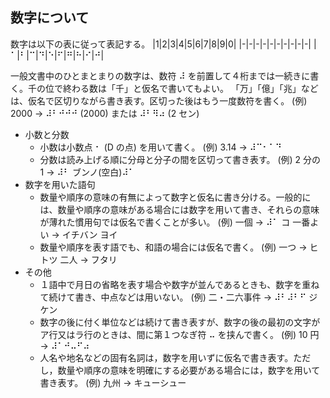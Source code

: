 
## 数字について

数字は以下の表に従って表記する。
|1|2|3|4|5|6|7|8|9|0|
|-|-|-|-|-|-|-|-|-|-|
|⠁|⠃|⠉|⠙|⠑|⠋|⠛|⠓|⠊|⠚|

一般文書中のひとまとまりの数字は、数符 ⠼ を前置して４桁までは一続きに書く。千の位で終わる数は「千」と仮名で書いてもよい。
「万」「億」「兆」などは、仮名で区切りながら書き表す。区切った後はもう一度数符を書く。
(例) 2000 → ⠼⠃⠚⠚⠚ (2000) または ⠼⠃⠻⠴ (2 セン)

- 小数と分数
  - 小数は小数点 ⠂ (D の点) を用いて書く。 (例) 3.14 → ⠼⠉⠂⠁⠙
  - 分数は読み上げる順に分母と分子の間を区切って書き表す。 (例) 2 分の 1 → ⠼⠃ ブンノ(空白)⠼⠁
- 数字を用いた語句
  - 数量や順序の意味の有無によって数字と仮名に書き分ける。一般的には、数量や順序の意味がある場合には数字を用いて書き、それらの意味が薄れた慣用句では仮名で書くことが多い。 (例) 一個 → ⠼⠁ コ 一番よい → イチバン ヨイ
  - 数量や順序を表す語でも、和語の場合には仮名で書く。 (例) 一つ → ヒトツ 二人 → フタリ
- その他
  - １語中で月日の省略を表す場合や数字が並んであるときも、数字を重ねて続けて書き、中点などは用いない。 (例) 二・二六事件 → ⠼⠃⠼⠃⠋ ジケン
  - 数字の後に付く単位などは続けて書き表すが、数字の後の最初の文字がア行又はラ行のときは、間に第１つなぎ符 ⠤ を挟んで書く。 (例) 10 円 → ⠼⠁⠚⠤⠋⠴
  - 人名や地名などの固有名詞は，数字を用いずに仮名で書き表す。ただし，数量や順序の意味を明確にする必要がある場合には，数字を用いて書き表す。 (例) 九州 → キューシュー
